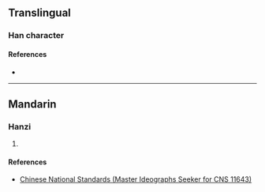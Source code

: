 {{character info/new}}
==Translingual==

===Han character===
{{Han char|rn=46|rad=山|as=14|sn=17|four=|canj=UMBB|ids=⿰山需}}

====References====
* {{Han ref|kx=0321.361|hdz=10802.031|uh=5DBF|ud=23999}}

----

==Mandarin==

===Hanzi===
{{cmn-hanzi|pin=[[rú]] ([[ru2]])|wg=ju<sup>2</sup>}}

# {{defn|lang=cmn|sort=山14}}

====References====
* [http://www.cns11643.gov.tw/AIDB/query_general_view.do?page=3&code=6472 Chinese National Standards (Master Ideographs Seeker for CNS 11643)]